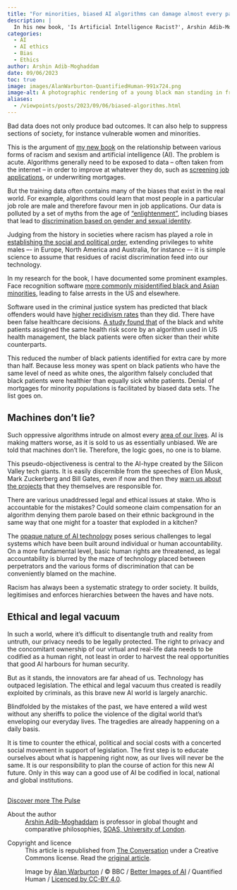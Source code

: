 ```yaml
---
title: "For minorities, biased AI algorithms can damage almost every part of life"
description: |
  In his new book, 'Is Artificial Intelligence Racist?', Arshin Adib-Moghaddam explores the relationship between various forms of racism and sexism and artificial intelligence.  
categories:
  - AI
  - AI ethics
  - Bias
  - Ethics
author: Arshin Adib-Moghaddam
date: 09/06/2023
toc: true
image: images/AlanWarburton-QuantifiedHuman-991x724.png
image-alt: A photographic rendering of a young black man standing in front of a cloudy blue sky, seen through a refractive glass grid and overlaid with a diagram of a neural network.
aliases: 
  - /viewpoints/posts/2023/09/06/biased-algorithms.html
---
```

Bad data does not only produce bad outcomes. It can also help to suppress sections of society, for instance vulnerable women and minorities.

This is the argument of <a href="https://www.bloomsbury.com/us/is-artificial-intelligence-racist-9781350374423/">my new book</a> on the relationship between various forms of racism and sexism and artificial intelligence (AI). The problem is acute. Algorithms generally need to be exposed to data – often taken from the internet – in order to improve at whatever they do, such as <a href="https://www.theguardian.com/us-news/2022/may/11/artitifical-intelligence-job-applications-screen-robot-recruiters">screening job applications</a>, or underwriting mortgages.

But the training data often contains many of the biases that exist in the real world. For example, algorithms could learn that most people in a particular job role are male and therefore favour men in job applications. Our data is polluted by a set of myths from the age of <a href="https://en.wikipedia.org/wiki/Age_of_Enlightenment#:%7E:text=The%20Enlightenment%20included%20a%20range,separation%20of%20church%20and%20state.">“enlightenment”</a>, including biases that lead to <a href="https://www.gaytascience.com/transphobic-algorithms/">discrimination based on gender and sexual identity</a>.

Judging from the history in societies where racism has played a role in <a href="https://sk.sagepub.com/books/racism-from-slavery-to-advanced-capitalism">establishing the social and political order</a>, extending privileges to white males –- in Europe, North America and Australia, for instance –- it is simple science to assume that residues of racist discrimination feed into our technology.

In my research for the book, I have documented some prominent examples. Face recognition software <a href="https://www.washingtonpost.com/technology/2019/12/19/federal-study-confirms-racial-bias-many-facial-recognition-systems-casts-doubt-their-expanding-use/">more commonly misidentified black and Asian minorities</a>, leading to false arrests in the US and elsewhere.

Software used in the criminal justice system has predicted that black offenders would have <a href="https://www.propublica.org/article/machine-bias-risk-assessments-in-criminal-sentencing">higher recidivism rates</a> than they did. There have been false healthcare decisions. <a href="https://www.science.org/doi/10.1126/science.aax2342">A study found that</a> of the black and white patients assigned the same health risk score by an algorithm used in US health management, the black patients were often sicker than their white counterparts.

This reduced the number of black patients identified for extra care by more than half. Because less money was spent on black patients who have the same level of need as white ones, the algorithm falsely concluded that black patients were healthier than equally sick white patients. Denial of mortgages for minority populations is facilitated by biased data sets. The list goes on.

## Machines don’t lie?

Such oppressive algorithms intrude on almost every <a href="https://www.newscientist.com/article/mg25033390-200-the-essential-guide-to-the-algorithms-that-run-your-life/">area of our lives</a>. AI is making matters worse, as it is sold to us as essentially unbiased. We are told that machines don’t lie. Therefore, the logic goes, no one is to blame.

This pseudo-objectiveness is central to the AI-hype created by the Silicon Valley tech giants. It is easily discernible from the speeches of Elon Musk, Mark Zuckerberg and Bill Gates, even if now and then they <a href="https://futureoflife.org/open-letter/pause-giant-ai-experiments/">warn us about the projects</a> that they themselves are responsible for.

There are various unaddressed legal and ethical issues at stake. Who is accountable for the mistakes? Could someone claim compensation for an algorithm denying them parole based on their ethnic background in the same way that one might for a toaster that exploded in a kitchen?

The <a href="https://umdearborn.edu/news/ais-mysterious-black-box-problem-explained#:%7E:text=This%20inability%20for%20us%20to,when%20they%20produce%20unwanted%20outcomes.">opaque nature of AI technology</a> poses serious challenges to legal systems which have been built around individual or human accountability. On a more fundamental level, basic human rights are threatened, as legal accountability is blurred by the maze of technology placed between perpetrators and the various forms of discrimination that can be conveniently blamed on the machine.

Racism has always been a systematic strategy to order society. It builds, legitimises and enforces hierarchies between the haves and have nots.

## Ethical and legal vacuum

In such a world, where it’s difficult to disentangle truth and reality from untruth, our privacy needs to be legally protected. The right to privacy and the concomitant ownership of our virtual and real-life data needs to be codified as a human right, not least in order to harvest the real opportunities that good AI harbours for human security.

But as it stands, the innovators are far ahead of us. Technology has outpaced legislation. The ethical and legal vacuum thus created is readily exploited by criminals, as this brave new AI world is largely anarchic.

Blindfolded by the mistakes of the past, we have entered a wild west without any sheriffs to police the violence of the digital world that’s enveloping our everyday lives. The tragedies are already happening on a daily basis.

It is time to counter the ethical, political and social costs with a concerted social movement in support of legislation. The first step is to educate ourselves about what is happening right now, as our lives will never be the same. It is our responsibility to plan the course of action for this new AI future. Only in this way can a good use of AI be codified in local, national and global institutions.

<!-- Below is The Conversation's page counter tag. Please DO NOT REMOVE. -->
<img src="https://counter.theconversation.com/content/211778/count.gif?distributor=republish-lightbox-basic" alt="The Conversation" width="1" height="1" style="border: none !important; box-shadow: none !important; margin: 0 !important; max-height: 1px !important; max-width: 1px !important; min-height: 1px !important; min-width: 1px !important; opacity: 0 !important; outline: none !important; padding: 0 !important" referrerpolicy="no-referrer-when-downgrade" />

<!-- End of code. If you don't see any code above, please get new code from the Advanced tab after you click the republish button. The page counter does not collect any personal data. More info: https://theconversation.com/republishing-guidelines -->

::: {.article-btn}
[Discover more The Pulse](/the-pulse/index.qmd)
:::

::: {.further-info}
::: grid
::: {.g-col-12 .g-col-md-12}
About the author
: <a href="https://theconversation.com/profiles/arshin-adib-moghaddam-211780">Arshin Adib-Moghaddam</a> is professor in global thought and comparative philosophies, <a href="https://theconversation.com/institutions/soas-university-of-london-975">SOAS, University of London</a>.
:::
::: {.g-col-12 .g-col-md-12}
Copyright and licence
: This article is republished from <a href="https://theconversation.com">The Conversation</a> under a Creative Commons license. Read the <a href="https://theconversation.com/for-minorities-biased-ai-algorithms-can-damage-almost-every-part-of-life-211778">original article</a>.

: Image by <a href="http://alanwarburton.co.uk/">Alan Warburton</a> / © BBC / <a href="https://www.betterimagesofai.org">Better Images of AI</a> / Quantified Human / <a href="https://creativecommons.org/licenses/by/4.0/">Licenced by CC-BY 4.0</a>.
:::
:::
:::